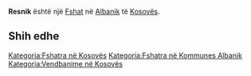 {{Fshat në Kosovës
 | Emri                = Resnik
| sqi_D_name = Resnik
| sqi_D_FULL_NAME_RO = Resnik
| sqi_D_FULL_NAME_ND_RO = Resnik
| sqi_D_SORT_NAME_RG = RESNIK
| sqi_D_FULL_NAME_RG = Resnik
| sqi_D_FULL_NAME_ND_RG = Resnik
| srp_N_name = Resnik
| srp_N_FULL_NAME_RO = Resnik
| srp_N_FULL_NAME_ND_RO = Resnik
| srp_N_SORT_NAME_RG = RESNIK
| srp_N_FULL_NAME_RG = Resnik
| srp_N_FULL_NAME_ND_RG = Resnik
| srp_NS_name = Ресник
| srp_NS_FULL_NAME_RO = Ресник
| srp_NS_FULL_NAME_ND_RO = Ресник
| srp_NS_SORT_NAME_RG = РЕСНИК
| srp_NS_FULL_NAME_RG = Ресник
| srp_NS_FULL_NAME_ND_RG = Ресник

 | Emri (Rasa dhanore) = 
 | Figura              = 
 | Shteti              = Kosovo
 | Komuna              = Albanik
 | Kodi postar         = 
 | Sipërfaqja          = 

 | Popullsia           = 

 | Regj. i popullsisë  = 
 | Dend. e popullsisë  = 
 | Faqja zyrtare       = 
 <!--- Koordinatat ----> 
 | Gjerësia            = 42.66
 | Gjatësia            = 20.676944
 | Lartësia            = 
}}
'''Resnik''' është një [[Fshat]] në [[Albanik]] të [[Kosovës]].

<!-- == Gjeografia == -->
<!-- == Historia == -->
<!-- == Demografia == -->
== Shih edhe ==
{{Komuna Albanik}}
{{Kosovo-Administrata-Cung}}

[[Kategoria:Fshatra në Kosovës]]
[[Kategoria:Fshatra në Kommunes Albanik]]
[[Kategoria:Vendbanime në Kosovës]]